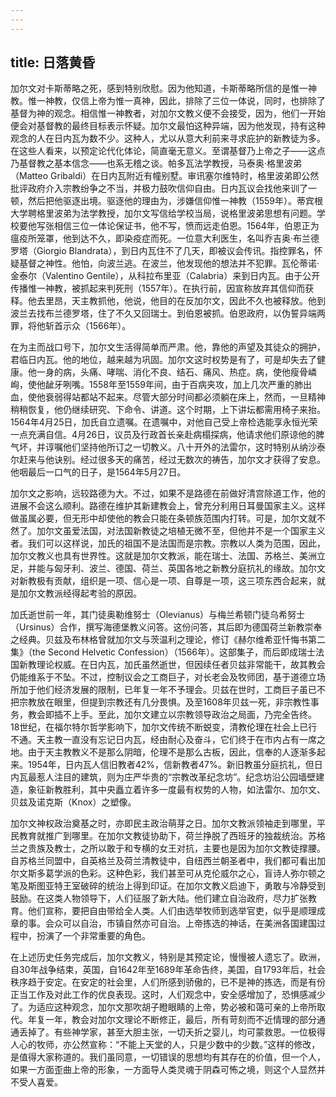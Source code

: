 ```yaml
---
---
---
```

title: 日落黄昏
---




加尔文对卡斯蒂略之死，感到特别欣慰。因为他知道，卡斯蒂略所信的是惟一神教。惟一神教，仅信上帝为惟一真神，因此，排除了三位一体说，同时，也排除了基督为神的观念。相信惟一神教者，对加尔文教义便不会接受，因为，他们一开始便会对基督教的最终目标表示怀疑。加尔文最怕这种异端，因为他发现，持有这种观念的人在日内瓦为数不少。这种人，尤以从意大利前来寻求庇护的新教徒为多。在这些人看来，以预定论代化体论，简直毫无意义。至谓基督乃上帝之子——这点乃基督教之基本信念——也系无稽之谈。帕多瓦法学教授，马泰奥·格里波弟（Matteo Gribaldi）在日内瓦附近有幢别墅。审讯塞尔维特时，格里波弟即公然批评政府介入宗教纷争之不当，并极力鼓吹信仰自由。日内瓦议会找他来训了一顿，然后把他驱逐出境。驱逐他的理由为，涉嫌信仰惟一神教（1559年）。蒂宾根大学聘格里波弟为法学教授，加尔文写信给学校当局，说格里波弟思想有问题。学校要他写张相信三位一体论保证书，他不写，愤而远走伯恩。1564年，伯恩正为瘟疫所笼罩，他到达不久，即染疫症而死。一位意大利医生，名叫乔吉奥·布兰德罗塔（Giorgio Blandrata），到日内瓦住不了几天，即被议会传讯。指控罪名，怀疑基督之神性。他怕，向波兰逃。在波兰，他发现他的想法并不犯罪。瓦伦蒂诺·金泰尔（Valentino Gentile），从科拉布里亚（Calabria）来到日内瓦。由于公开传播惟一神教，被抓起来判死刑（1557年）。在执行前，因宣称放弃其信仰而获释。他去里昂，天主教抓他，他说，他目的在反加尔文，因此不久也被释放。他到波兰去找布兰德罗塔，住了不久又回瑞士。到伯恩被抓。伯恩政府，以伪誓异端两罪，将他斩首示众（1566年）。

在为主而战口号下，加尔文生活得简单而严肃。他，靠他的声望及其徒众的拥护，君临日内瓦。他的地位，越来越为巩固。加尔文这时权势是有了，可是却失去了健康。他一身的病，头痛、哮喘、消化不良、结石、痛风、热症。病，使他瘦骨嶙峋，使他龇牙咧嘴。1558年至1559年间，由于百病夹攻，加上几次严重的肺出血，使他衰弱得站都站不起来。尽管大部分时间都必须躺在床上，然而，一旦精神稍稍恢复，他仍继续研究、下命令、讲道。这个时期，上下讲坛都需用椅子来抬。1564年4月25日，加氏自立遗嘱。在遗嘱中，对他自己受上帝检选能享永恒光荣一点充满自信。4月26日，议员及行政首长亲赴病榻探病，他请求他们原谅他的脾气坏，并谆嘱他们坚持他所订之一切教义。八十开外的法雷尔，这时特别从纳沙泰尔赶来与他诀别。经过很多天的痛苦，经过无数次的祷告，加尔文才获得了安息。他咽最后一口气的日子，是1564年5月27日。

加尔文之影响，远较路德为大。不过，如果不是路德在前做好清宫除道工作，他的进展不会这么顺利。路德在维护其新建教会上，曾充分利用日耳曼国家主义。这样做虽属必要，但无形中却使他的教会只能在条顿族范围内打转。可是，加尔文就不然了。加尔文虽爱法国，对法国新教徒之培植无微不至，但他并不是一个国家主义者。我们可以这样说，加氏的祖国不是法国而是宗教。宗教以人类为范围，因此，加尔文教义也具有世界性。这就是加尔文教派，能在瑞士、法国、苏格兰、美洲立足，并能与匈牙利、波兰、德国、荷兰、英国各地之新教分庭抗礼的缘故。加尔文对新教极有贡献，组织是一项、信心是一项、自尊是一项，这三项东西合起来，就是加尔文教派经得起考验的原因。

加氏逝世前一年，其门徒奥勒维努士（Olevianus）与梅兰希顿门徒乌希努士（Ursinus）合作，撰写海德堡教义问答。这份问答，其后即为德国荷兰新教崇奉之经典。贝兹及布林格曾就加尔文与茨温利之理论，修订《赫尔维希亚忏悔书第二集》（the Second Helvetic Confession）（1566年）。这部集子，而后即成瑞士法国新教理论权威。在日内瓦，加氏虽然逝世，但因续任者贝兹非常能干，故其教会仍能维系于不坠。不过，控制议会之工商巨子，对长老会及牧师团，基于道德立场所加于他们经济发展的限制，已年复一年不予理会。贝兹在世时，工商巨子虽已不把宗教放在眼里，但提到宗教还有几分畏惧。及至1608年贝兹一死，非宗教性事务，教会即插不上手。至此，加尔文建立以宗教领导政治之局面，乃完全告终。18世纪，在福尔特尔哲学影响下，加尔文传统不断蜕变，清教伦理在社会上已行不通。天主教一直没有忘记日内瓦，经由耐心及奋斗，它们终于在市内占有一席之地。由于天主教教义不是那么阴暗，伦理不是那么古板，因此，信奉的人逐渐多起来。1954年，日内瓦人信旧教者42%，信新教者47%。新旧教虽分庭抗礼，但日内瓦最惹人注目的建筑，则为庄严华贵的“宗教改革纪念坊”。纪念坊沿公园墙壁建造，象征新教胜利，其中央矗立着许多一度最有权势的人物，如法雷尔、加尔文、贝兹及诺克斯（Knox）之塑像。

加尔文神权政治奠基之时，亦即民主政治萌芽之日。加尔文教派领袖走到哪里，平民教育就推广到哪里。在加尔文教徒协助下，荷兰挣脱了西班牙的独裁统治。苏格兰之贵族及教士，之所以敢于和专横的女王对抗，主要也是因为加尔文教徒撑腰。自苏格兰同盟中，自英格兰及荷兰清教徒中，自纽西兰朝圣者中，我们都可看出加尔文斯多葛学派的色彩。这种色彩，我们甚至可从克伦威尔之心，盲诗人弥尔顿之笔及斯图亚特王室破碎的统治上得到印证。在加尔文教义启迪下，勇敢与冷静受到鼓励。在这类人物领导下，人们征服了新大陆。他们建立自治政府，尽力扩张教育。他们宣称，要把自由带给全人类。人们由选举牧师到选举官吏，似乎是顺理成章的事。会众可以自治，市镇自然亦可自治。上帝拣选的神话，在美洲各国建国过程中，扮演了一个非常重要的角色。

在上述历史任务完成后，加尔文教义，特别是其预定论，慢慢被人遗忘了。欧洲，自30年战争结束，英国，自1642年至1689年革命告终，美国，自1793年后，社会秩序趋于安定。在安定的社会里，人们所感到骄傲的，已不是神的拣选，而是有份正当工作及对此工作的优良表现。这时，人们观念中，安全感增加了，恐惧感减少了。为适应这种观念，加尔文那吹胡子瞪眼睛的上帝，势必被和蔼可亲的上帝所取代。年复一年，教会对加尔文理论不断修正，最后，所有苛刻而不近情理的部分通通丢掉了。有些神学家，甚至大胆主张，一切夭折之婴儿，均可蒙救恩。一位极得人心的牧师，亦公然宣称：“不能上天堂的人，只是少数中的少数。”这样的修改，是值得大家称道的。我们虽同意，一切错误的思想均有其存在的价值，但一个人，如果一方面歪曲上帝的形象，一方面导人类灵魂于阴森可怖之境，则这个人显然并不受人喜爱。
